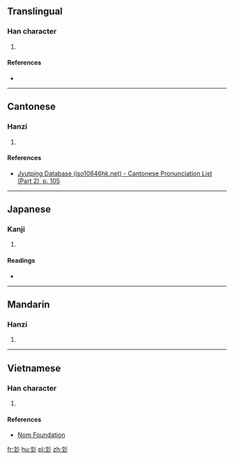 ==Translingual==

===Han character===
{{Han char|rn=59|rad=彡|as=04|sn=7|four=|canj=YKHHH|ids=⿺文彡}}

# {{defn|Han|sort=彡04}}

====References====
* {{Han ref|kx=0363.070|dkj=09971|dj=0682.020|hdz=20853.030|uh=5F63|ud=24419}}

----

==Cantonese==

===Hanzi===
{{yue-hanzi|jyut=[[man4]]|y=man4}}

# {{defn|lang=yue|sort=彡04}}

====References====
* [http://www.iso10646hk.net/jp/document/download.jsp Jyutping Database (iso10646hk.net) - Cantonese Pronunciation List (Part 2), p. 105]

----

==Japanese==

===Kanji===
{{ja-kanji|grade=|rs=彡04}}

# {{defn|lang=ja|sort=彡04}}

====Readings====
* {{ja-readings|on=[[ぶん]] (bun), [[もん]] (mon)|kun=[[あや]] (aya)}}

----

==Mandarin==

===Hanzi===
{{cmn-hanzi|pin=[[wén]] ([[wen2]])|wg=wen<sup>2</sup>}}

# {{defn|lang=cmn|sort=彡04}}

----

==Vietnamese==

===Han character===
{{vi-readings|rs=彡04|hanviet=vằn}}

# {{defn|lang=vi|sort=彡04}}

====References====
* [http://nomfoundation.org/common/nom_details.php?codepoint=5f63 Nom Foundation]

[[fr:彣]]
[[hu:彣]]
[[pl:彣]]
[[zh:彣]]